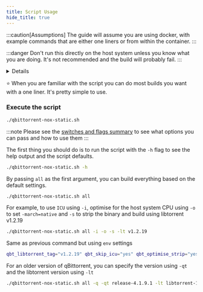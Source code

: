 ```yaml
---
title: Script Usage
hide_title: true
---
```



:::caution[Assumptions]
The guide will assume you are using docker, with example commands that are either one liners or from within the container.
:::

:::danger
Don't run this directly on the host system unless you know what you are doing. It's not recommended and the build will probably fail.
:::

<Details summary="What to expect">![](/qbittorrent-nox-static/docs_images/script_usage/first-run.png)</Details>

⭐ When you are familiar with the script you can do most builds you want with a one liner. It's pretty simple to use.

### Execute the script

```bash
./qbittorrent-nox-static.sh
```

:::note
Please see the [switches and flags summary](./build-help?id=switches-and-flags-summarised) to see what options you can pass and how to use them
:::

The first thing you should do is to run the script with the `-h` flag to see the help output and the script defaults.

```bash
./qbittorrent-nox-static.sh -h
```

By passing `all` as the first argument, you can build everything based on the default settings.

```bash
./qbittorrent-nox-static.sh all
```

For example, to use `ICU` using `-i`, optimise for the host system CPU using `-o` to set `-march=native` and `-s` to strip the binary and build using libtorrent v1.2.19

```bash
./qbittorrent-nox-static.sh all -i -o -s -lt v1.2.19
```

Same as previous command but using `env` settings

```bash
qbt_libtorrent_tag="v1.2.19" qbt_skip_icu="yes" qbt_optimise_strip="yes" qbt_optimize="yes" ./qbittorrent-nox-static.sh all
```

For an older version of qBittorrent, you can specify the version using `-qt` and the libtorrent version using `-lt`

```bash
./qbittorrent-nox-static.sh all -q -qt release-4.1.9.1 -lt libtorrent-1_1_14 -bt boost-1.76.0
```
